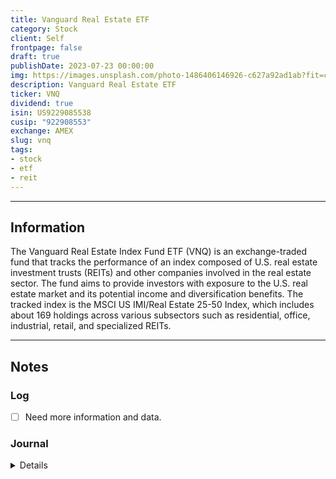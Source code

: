 ```yaml
---
title: Vanguard Real Estate ETF
category: Stock
client: Self
frontpage: false
draft: true
publishDate: 2023-07-23 00:00:00
img: https://images.unsplash.com/photo-1486406146926-c627a92ad1ab?fit=crop&w=1400&h=700&q=75
description: Vanguard Real Estate ETF
ticker: VNQ
dividend: true
isin: US9229085538
cusip: "922908553"
exchange: AMEX
slug: vnq
tags:
- stock
- etf
- reit
---
```




<MDXLayer title={frontmatter.title} description={frontmatter.description}>
<Widget img={frontmatter.img} skeleton={false}>

<MDXHero content={frontmatter} />

<MDXJS>
<TradingView data={`${frontmatter.exchange}:${frontmatter.ticker}`} />
</MDXJS>

<MDXJS>

---

## Information

The Vanguard Real Estate Index Fund ETF (VNQ) is an exchange-traded fund that tracks the performance of an index composed of U.S. real estate investment trusts (REITs) and other companies involved in the real estate sector. 
The fund aims to provide investors with exposure to the U.S. real estate market and its potential income and diversification benefits.
The tracked index is the MSCI US IMI/Real Estate 25-50 Index, which includes about 169 holdings across various subsectors such as residential, office, industrial, retail, and specialized REITs. 

---

## Notes

### Log

- [ ] Need more information and data.


### Journal

<Details data="J1">

#### J1
##### 2023-07-13

Added Asset.

</Details>

</MDXJS>
</Widget>
</MDXLayer>